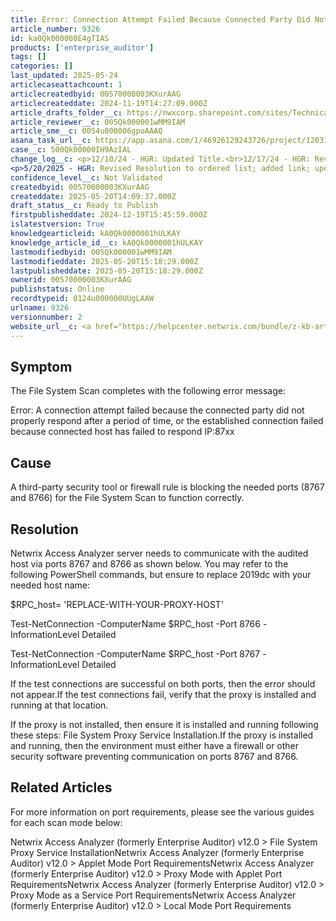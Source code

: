 ```yaml
---
title: Error: Connection Attempt Failed Because Connected Party Did Not Properly Respond
article_number: 9326
id: ka0Qk000000E4gTIAS
products: ['enterprise_auditor']
tags: []
categories: []
last_updated: 2025-05-24
articlecaseattachcount: 1
articlecreatedbyid: 00570000003KXurAAG
articlecreateddate: 2024-11-19T14:27:09.000Z
article_drafts_folder__c: https://nwxcorp.sharepoint.com/sites/TechnicalSupportOperations/Shared%20Documents/Technical%20Knowledge%20Management/Salesforce%20Knowledge%20Drafts/kA0Qk0000001hULKAY
article_reviewer__c: 005Qk000001wMM9IAM
article_sme__c: 0054u000006gpoAAAQ
asana_task_url__c: https://app.asana.com/1/46926129243726/project/1203106155380297/task/1208797658890765
case__c: 500Qk00000IH9AzIAL
change_log__c: <p>12/10/24 - HGR: Updated Title.<br>12/17/24 - HGR: Revised word choice and HTML.<br>12/19/24 - HGR: Updated Resolution.</p>
<p>5/20/2025 - HGR: Revised Resolution to ordered list; added link; updated previous links; updated product naming; proofread</p>
confidence_level__c: Not Validated
createdbyid: 00570000003KXurAAG
createddate: 2025-05-20T14:09:37.000Z
draft_status__c: Ready to Publish
firstpublisheddate: 2024-12-19T15:45:59.000Z
islatestversion: True
knowledgearticleid: kA0Qk0000001hULKAY
knowledge_article_id__c: kA0Qk0000001hULKAY
lastmodifiedbyid: 005Qk000001wMM9IAM
lastmodifieddate: 2025-05-20T15:18:29.000Z
lastpublisheddate: 2025-05-20T15:18:29.000Z
ownerid: 00570000003KXurAAG
publishstatus: Online
recordtypeid: 0124u000000UUgLAAW
urlname: 9326
versionnumber: 2
website_url__c: <a href="https://helpcenter.netwrix.com/bundle/z-kb-articles-salesforce/page/kA0Qk0000001hULKAY.html" target="_blank">Open in a new window</a>
---
```


## Symptom

The File System Scan completes with the following error message:

Error: A connection attempt failed because the connected party did not properly respond after a period of time, or the established connection failed because connected host has failed to respond IP:87xx

## Cause

A third-party security tool or firewall rule is blocking the needed ports (8767 and 8766) for the File System Scan to function correctly.

## Resolution

Netwrix Access Analyzer server needs to communicate with the audited host via ports 8767 and 8766 as shown below. You may refer to the following PowerShell commands, but ensure to replace 2019dc with your needed host name:

$RPC_host= 'REPLACE-WITH-YOUR-PROXY-HOST'

Test-NetConnection -ComputerName $RPC_host -Port 8766 -InformationLevel Detailed

Test-NetConnection -ComputerName $RPC_host -Port 8767 -InformationLevel Detailed

If the test connections are successful on both ports, then the error should not appear.If the test connections fail, verify that the proxy is installed and running at that location.

If the proxy is not installed, then ensure it is installed and running following these steps: File System Proxy Service Installation.If the proxy is installed and running, then the environment must either have a firewall or other security software preventing communication on ports 8767 and 8766.

## Related Articles

For more information on port requirements, please see the various guides for each scan mode below:

Netwrix Access Analyzer (formerly Enterprise Auditor) v12.0 > File System Proxy Service InstallationNetwrix Access Analyzer (formerly Enterprise Auditor) v12.0 > Applet Mode Port RequirementsNetwrix Access Analyzer (formerly Enterprise Auditor) v12.0 > Proxy Mode with Applet Port RequirementsNetwrix Access Analyzer (formerly Enterprise Auditor) v12.0 > Proxy Mode as a Service Port RequirementsNetwrix Access Analyzer (formerly Enterprise Auditor) v12.0 > Local Mode Port Requirements